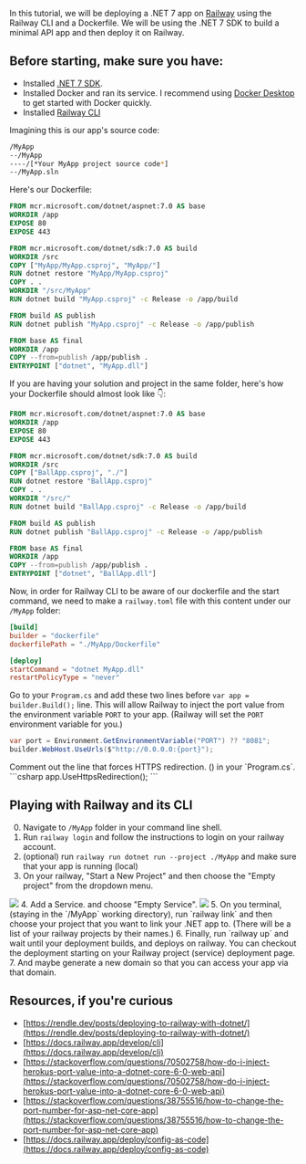 
In this tutorial, we will be deploying a .NET 7 app on [Railway](https://railway.app/) using the Railway CLI and a Dockerfile. We will be using
the .NET 7 SDK to build a minimal API app and then deploy it on Railway.

## Before starting, make sure you have:
- Installed [.NET 7 SDK](https://dotnet.microsoft.com/en-us/download/dotnet/7.0).
- Installed Docker and ran its service. I recommend using [Docker Desktop](https://www.docker.com/products/docker-desktop) to get started with Docker quickly.
- Installed [Railway CLI](https://docs.railway.app/develop/cli)

Imagining this is our app's source code:
```bash
/MyApp
--/MyApp
----/[*Your MyApp project source code*]
--/MyApp.sln
```

Here's our Dockerfile:
```dockerfile
FROM mcr.microsoft.com/dotnet/aspnet:7.0 AS base
WORKDIR /app
EXPOSE 80
EXPOSE 443

FROM mcr.microsoft.com/dotnet/sdk:7.0 AS build
WORKDIR /src
COPY ["MyApp/MyApp.csproj", "MyApp/"]
RUN dotnet restore "MyApp/MyApp.csproj"
COPY . .
WORKDIR "/src/MyApp"
RUN dotnet build "MyApp.csproj" -c Release -o /app/build

FROM build AS publish
RUN dotnet publish "MyApp.csproj" -c Release -o /app/publish

FROM base AS final
WORKDIR /app
COPY --from=publish /app/publish .
ENTRYPOINT ["dotnet", "MyApp.dll"]
```


<Note type='warning'>
If you are having your solution and project in the same folder, here's how your Dockerfile should almost look like 👇:
</Note>

```dockerfile
FROM mcr.microsoft.com/dotnet/aspnet:7.0 AS base
WORKDIR /app
EXPOSE 80
EXPOSE 443

FROM mcr.microsoft.com/dotnet/sdk:7.0 AS build
WORKDIR /src
COPY ["BallApp.csproj", "./"]
RUN dotnet restore "BallApp.csproj"
COPY . .
WORKDIR "/src/"
RUN dotnet build "BallApp.csproj" -c Release -o /app/build

FROM build AS publish
RUN dotnet publish "BallApp.csproj" -c Release -o /app/publish

FROM base AS final
WORKDIR /app
COPY --from=publish /app/publish .
ENTRYPOINT ["dotnet", "BallApp.dll"]
```


Now, in order for Railway CLI to be aware of our dockerfile and the start command, we need to make a `railway.toml` file with this content
under our `/MyApp` folder:

```toml
[build]
builder = "dockerfile"
dockerfilePath = "./MyApp/Dockerfile"

[deploy]
startCommand = "dotnet MyApp.dll"
restartPolicyType = "never"
```

Go to your `Program.cs` and add these two lines before `var app = builder.Build();` line. This will allow Railway to
inject the port value from the environment variable `PORT` to your app. (Railway will set the `PORT` environment variable for you.)

```csharp
var port = Environment.GetEnvironmentVariable("PORT") ?? "8081";
builder.WebHost.UseUrls($"http://0.0.0.0:{port}");
```

<Note type='warning'>
Comment out the line that forces HTTPS redirection. () in your `Program.cs`.
```csharp
app.UseHttpsRedirection();
```
</Note>

## Playing with Railway and its CLI

0. Navigate to `/MyApp` folder in your command line shell.
1. Run `railway login` and follow the instructions to login on your railway account.
2. (optional) run `railway run dotnet run --project ./MyApp` and make sure that your app is running (local)
3. On your railway, "Start a New Project" and then choose the "Empty project" from the dropdown menu.
<Image src={Image_RailwayNewProject} width={400} height={100} />
4. Add a Service. and choose "Empty Service".
<Image src={Image_RailwayAddService} width={400} height={100} />
5. On you terminal, (staying in the `/MyApp` working directory), run `railway link` and then choose your project that you want to link your .NET app to. (There will be a list of your railway projects by their names.)
6. Finally, run `railway up` and wait until your deployment builds, and deploys on railway. You can checkout the deployment starting on your Railway project (service) deployment page.
7. And maybe generate a new domain so that you can access your app via that domain.

## Resources, if you're curious
- [https://rendle.dev/posts/deploying-to-railway-with-dotnet/](https://rendle.dev/posts/deploying-to-railway-with-dotnet/)
- [https://docs.railway.app/develop/cli](https://docs.railway.app/develop/cli)
- [https://stackoverflow.com/questions/70502758/how-do-i-inject-herokus-port-value-into-a-dotnet-core-6-0-web-api](https://stackoverflow.com/questions/70502758/how-do-i-inject-herokus-port-value-into-a-dotnet-core-6-0-web-api)
- [https://stackoverflow.com/questions/38755516/how-to-change-the-port-number-for-asp-net-core-app](https://stackoverflow.com/questions/38755516/how-to-change-the-port-number-for-asp-net-core-app)
- [https://docs.railway.app/deploy/config-as-code](https://docs.railway.app/deploy/config-as-code)
